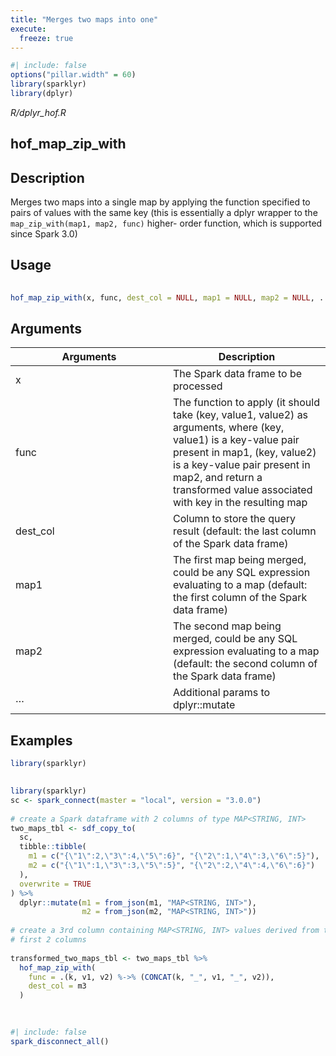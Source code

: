 ```yaml
---
title: "Merges two maps into one"
execute:
  freeze: true
---
```


```r
#| include: false
options("pillar.width" = 60)
library(sparklyr) 
library(dplyr)
```

*R/dplyr_hof.R*

## hof_map_zip_with

## Description
 Merges two maps into a single map by applying the function specified to pairs of values with the same key (this is essentially a dplyr wrapper to the `map_zip_with(map1, map2, func)` higher- order function, which is supported since Spark 3.0) 


## Usage
```r
 
hof_map_zip_with(x, func, dest_col = NULL, map1 = NULL, map2 = NULL, ...) 
```

## Arguments
|Arguments|Description|
|---|---|
| x | The Spark data frame to be processed |
| func | The function to apply (it should take (key, value1, value2) as arguments, where (key, value1) is a key-value pair present in map1, (key, value2) is a key-value pair present in map2, and return a transformed value associated with key in the resulting map |
| dest_col | Column to store the query result (default: the last column of the Spark data frame) |
| map1 | The first map being merged, could be any SQL expression evaluating to a map (default: the first column of the Spark data frame) |
| map2 | The second map being merged, could be any SQL expression evaluating to a map (default: the second column of the Spark data frame) |
| ... | Additional params to dplyr::mutate |





## Examples
```r
library(sparklyr)
 
```
```r
 
 
library(sparklyr) 
sc <- spark_connect(master = "local", version = "3.0.0") 
 
# create a Spark dataframe with 2 columns of type MAP<STRING, INT> 
two_maps_tbl <- sdf_copy_to( 
  sc, 
  tibble::tibble( 
    m1 = c("{\"1\":2,\"3\":4,\"5\":6}", "{\"2\":1,\"4\":3,\"6\":5}"), 
    m2 = c("{\"1\":1,\"3\":3,\"5\":5}", "{\"2\":2,\"4\":4,\"6\":6}") 
  ), 
  overwrite = TRUE 
) %>% 
  dplyr::mutate(m1 = from_json(m1, "MAP<STRING, INT>"), 
                m2 = from_json(m2, "MAP<STRING, INT>")) 
 
# create a 3rd column containing MAP<STRING, INT> values derived from the 
# first 2 columns 
 
transformed_two_maps_tbl <- two_maps_tbl %>% 
  hof_map_zip_with( 
    func = .(k, v1, v2) %->% (CONCAT(k, "_", v1, "_", v2)), 
    dest_col = m3 
  ) 
 
 
```



```r
#| include: false
spark_disconnect_all()
```
